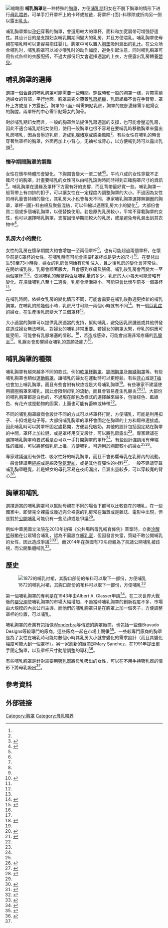 [[File:Mother_breastfeeding_with_nursing_bra.jpg|缩略图]]
'''哺乳胸罩'''是一种特殊的[[胸罩|胸罩]]，方便[[哺乳期|哺乳期]]妇女在不脱下胸罩的情形下进行[[母乳喂养|母乳喂养]]，可单手打开罩杯上的卡环或拉链，将罩杯-{面}-料移除或折向另一侧以露出[[乳头|乳头]]。

哺乳胸罩類似[[孕妇|孕妇]]穿著的胸罩，會選用較大的罩杯，面料和加宽肩带可增强舒适性。其设计目的是支撐妇女哺乳期期间變大的乳房，并且方便喂乳。哺乳胸罩使母親在喂乳時可以更容易抱住婴儿，胸罩中可以置入[[胸垫|胸垫]]吸附漏出的[[乳汁|乳汁]]。在公众场合哺乳时，哺乳胸罩可以减少喂乳时的动作幅度，避免引起注意，同时哺乳胸罩可用各式各样的衣服配搭，不過大部份妇女會選擇適當的上衣，方便露出乳房餵養[[嬰兒|嬰兒]]。

==哺乳胸罩的選擇==
選擇一個[[罩杯|合身]]的哺乳胸罩可能需要一些時間。穿載時和一般的胸罩一様，背帶需繞過婦女的背部，平行地面。胸罩需完全覆蓋[[乳房組織|乳房組織]]，乳房組織不會在手臂旁，罩杯上方或是下方露出<ref name=consumerreports3/>。胸罩的-{面}-料需緊貼乳房，胸罩的底部邊緣需平貼婦女的胸膛，兩罩杯的中心需平貼婦女的胸骨。

對於哺乳期妇女而言，一般的胸罩無法提供乳房適當的支撐，也可能會壓迫乳房，因此不適合哺乳期妇女使用，使用一般胸罩也很不容易在要哺乳時移動胸罩來露出乳房哺乳，因為會壓迫乳房，造成[[乳腺堵塞|乳腺堵塞]]或感染風險<ref name=consumerreports2/>。有些女性在哺乳的時會穿著無罩杯的胸罩，外面再加上小背心，无袖衫或背心，以方便哺乳時可以露出乳頭<ref name=triage>{{cite book|last2=Turner-Maffei|first1=Karin |last1=Cadwell  |first2=Cindy|title=Breastfeeding A-Z: Terminology and Telephone Triage|url=https://archive.org/details/breastfeedingazt0000cadw|year=2006|publisher=Jones and Bartlett Publishers|location=Sudbury, Mass.|isbn=978-0-7637-3533-3}}</ref>。

===懷孕期間胸罩的調整===
<!--{{main|Maternal physiological changes in pregnancy}}-->女性在懷孕時體形會變化，下胸围會變大一至二號<ref name=consumerreports3>{{cite web|title=Nursing bras|url=http://www.consumerreports.org/cro/babies-kids/baby-toddler/nursing-bras/nursing-bra-buying-advice/nursing-bra-features/nursing-bra-features.htm|publisher=Consumer Reports|accessdate=16 November 2011|archive-date=2012-01-15|archive-url=https://web.archive.org/web/20120115031030/http://www.consumerreports.org/cro/babies-kids/baby-toddler/nursing-bras/nursing-bra-buying-advice/nursing-bra-features/nursing-bra-features.htm|dead-url=no}}</ref><ref name=bravado1/>。平均八成的女性穿載不正確尺寸的胸罩，計畫要哺乳的女性可以由哺乳諮詢時同時得到正確胸罩尺寸的資訊<ref name=consumerreports3/>。哺乳胸罩在邊緣及罩杯下方需有好的支撐，而且背帶最好寬一些。哺乳胸罩一般背帶上有四排的扣子，可以讓女性在一定程度內調整胸罩的大小。不過因為女性的母乳量會持續的變化，其乳房大小也會每天不同，專家哺乳胸罩選擇無鋼圈的胸罩，罩杯-{面}-料由棉及聚氨混紡，可以伸縮以適應乳房大小的變化<ref name=consumerreports2/>。大部份會買二個或多個哺乳胸罩，以便替換使用。若是原先乳房較小，平常不穿載胸罩的女性，也可以選擇哺乳胸罩，支撐因懷孕期間較大的乳房，或是避免母乳漏出到其衣物中<ref name=marks/>。

===乳房大小的變化===
女性的乳房在懷孕期間大約會增加一至兩個罩杯<ref name=bravado1/>，也有可能超過兩個罩杯，在懷孕前是C罩杯的女性，在哺乳時有可能會需要F罩杯或是更大的尺寸<ref name=consumerreports2>{{cite web|title=Nursing bras|url=http://www.consumerreports.org/cro/babies-kids/baby-toddler/nursing-bras/nursing-bra-buying-advice/nursing-bra-getting-started/nursing-bra-getting-started.htm|publisher=Consumer Reports|accessdate=16 November 2011|archive-date=2011-12-28|archive-url=https://web.archive.org/web/20111228070229/http://www.consumerreports.org/cro/babies-kids/baby-toddler/nursing-bras/nursing-bra-buying-advice/nursing-bra-getting-started/nursing-bra-getting-started.htm|dead-url=no}}</ref>。在嬰兒出生50至73小時後，婦女的乳房會開始有母乳注入，且之後乳房的變化會非常快。在開始哺乳後，乳房會顯著脹大，且會感到疼痛及脹痛。哺乳後乳房會再變大一至兩個罩杯<ref name=consumerreports3/><ref name=bravado1/>，依照哺乳的頻繁與否及哺乳量的多少，乳房的大小每天可能會略有變化。在規律哺乳八至十二週後，乳房會漸漸縮小，可能只會比懷孕前多一個罩杯<ref name=bravado1/>。

<!--A woman's breasts change considerably during nursing.-->在哺乳時間，依婦女乳房的變化情形不同，可能會需要在哺乳後數週更換新的哺乳胸罩。在哺乳的前幾個小時，乳房尺寸可能一兩個小時就有不同<ref name=bravado1>{{cite web|title=Frequently Asked Questions|url=http://www.bravadodesigns.com/faq|publisher=BravadoDesigns.com|accessdate=24 November 2011|deadurl=yes|archiveurl=https://web.archive.org/web/20150410115824/http://www.bravadodesigns.com/faq/|archivedate=2015年4月10日}}</ref>。有一個[[巨乳症|巨乳症]]的婦女，在生產後乳房變大了三個罩杯<ref name="lilli">{{cite journal|url=http://www.llli.org/llleaderweb/LV/LVJunJul05p62.html|title=Gigantomastia|first=Cheri|last=Casciola|location=Chandler, Arizona|journal=Leaven|volume=41|issue=3|date=June–July 2005|pages=62–63|accessdate=October 26, 2009|deadurl=yes|archiveurl=https://web.archive.org/web/20100626074503/http://www.llli.org/llleaderweb/LV/LVJunJul05p62.html|archivedate=2010年6月26日|df=}}</ref>。

大小適當的胸罩可以提供乳房適當的支持，幫助哺乳，避免因乳房腫脹或其他併發症造成婦女無法哺乳，對婦女的哺乳非常重要。若婦女的胸罩太緊，母乳的供應可能受阻，可能會有乳腺堵塞的情形。<ref name=triage/>，若造成感染，可能會出現非常疼痛的[[乳腺炎|乳腺炎]]<ref name=marks/>。乳腺炎會影響婦女哺乳的意願及能力<ref name="gbhu">{{cite web | title = Choosing a Nursing Bra | url = http://www.publichealthgreybruce.on.ca/Family/Breastfeeding/NursingBra.htm | accessdate = 2009-04-27 | publisher = Grey Bruce Health Unit | archive-date = 2012-02-20 | archive-url = https://web.archive.org/web/20120220070724/http://www.publichealthgreybruce.on.ca/Family/Breastfeeding/NursingBra.htm | dead-url = no }}</ref>。

==哺乳胸罩的種類==
哺乳胸罩有越來越多不同的款式，例如[[軟罩杯胸罩|軟罩杯胸罩]]、[[鋼圈胸罩|鋼圈胸罩]]及[[無縫胸罩|無縫胸罩]]等。有些哺乳胸罩也類似[[運動胸罩|運動胸罩]]，讓哺乳的婦女在運動時可以更輕鬆。有些[[背心|背心]]或是[[T裇|T裇]]也會加上哺乳胸罩，而且有些會附有软垫或是大号哺乳胸罩<ref name=consumerreports2/>。有些專家不建議使用鋼圈胸罩來哺乳，因此會限制母乳的流動，而且會容易產生乳腺炎<ref name=marks>{{cite book|last1=Laura |first1=Marks|first2=Sally Wendkos |last2=Olds|title=The Complete Book of Breastfeeding|url=https://archive.org/details/completebookofbr0000olds |year=2010|publisher=Workman Publishing|location=New York|isbn=978-0-7611-5113-5|edition=Fourth}}</ref><ref name=fredregill>{{cite book|first2=Ray|last2=Fredregill|first1=Suzanne |last1=Fredregill|title=Breastfeeding: Lifesaving Techniques and Advice for Every Stage of Nursing (Mommy Rescue Guide) |url=https://archive.org/details/breastfeedinglif0000fred|year=2007|publisher=Adams Media|location=Avon, Mass.|isbn=1-59869-332-8}}</ref>。大部份的哺乳胸罩都是白色的，不過現在顏色及様式的選擇越來越多，包括棕色、藍綠色、有花卉或是動物的圖案，上面也可能有蕾絲或絲帶<ref name=consumerreports3/>。

不同的哺乳胸罩廠商會設計不同的方式可以將罩杯打開，方便哺乳，可能是利用扣子、卡扣或是勾子等。大部份哺乳胸罩的罩杯會固定在胸罩的上方和肩帶連接處。因此哺乳時可以將罩杯固定處鬆開，方便嬰兒吸奶。其他的設計包括固定點在胸罩的中間，罩杯上加拉鏈、或是罩杯用交叉設計，可以將乳房露出<ref name=luciani/>。專家建議在選擇哺乳胸罩時要試看是否可以一手打開胸罩的罩杯<ref name=consumerreports2/>。有些設計強調用有伸縮性的纖維，可以將整個乳房上推，方便哺乳，可適用於胸部較小的婦女<ref name=marks/><ref name=officialglos>{{cite web|url=http://www.theofficialwebsiteforbras.com/shop/B008-StraplessConvertible_Bras.html|title=Push Up Bras|publisher=TheOfficialWebsiteForBras.com|accessdate=26 April 2010|deadurl=yes|archiveurl=https://web.archive.org/web/20091203141206/http://www.theofficialwebsiteforbras.com/shop/B008-StraplessConvertible_Bras.html|archivedate=2009年12月3日}}</ref>。

專家建議選用有彈性、吸水性好的哺乳胸罩，而且不會影響母乳在乳房內的流動。一般會建議用[[純綿|純綿]]或是綿及[[聚氨混紡|聚氨混紡]]，或是其他有彈性的材料<ref name="Nursing">{{cite web  | title = Nursing bras  | url = http://www.consumerreports.org/cro/babies-kids/baby-toddler/care-and-dressing/nursing-bras/nursing-bras-4-07/overview/0704_nursing-bras_ov.htm  | accessdate = 2009-04-27  | date = April 2007  | publisher = [[Consumer_Reports|Consumer Reports]]  | archive-date = 2010-04-13  | archive-url = https://web.archive.org/web/20100413114630/http://www.consumerreports.org/cro/babies-kids/baby-toddler/care-and-dressing/nursing-bras/nursing-bras-4-07/overview/0704_nursing-bras_ov.htm  | dead-url = no  }}</ref>。一般不建議穿戴哺乳胸罩睡覺，若是婦女的母孔容易在夜间漏出，且漏出量較多，可以穿較寬的背心<ref>{{cite book|last1=Cadwell|first1=Karin|last2=Turner-Maffei|first2=Cindy|last3=Cadwell Blair|first3=Anna|title=100 Questions & Answers About Breastfeeding|url=https://archive.org/details/100questionsansw0000cadw|year=2008|publisher=Jones and Bartlett Publishers|location=Sudbury, Mass.|isbn=978-0-7637-5183-8}}</ref>。

==胸罩和哺乳==
<!--{{main|Breastfeeding in public}}-->
選擇適當的哺乳胸罩可以幫助母親在不同的場合下都可以比較自在的哺乳。在一些國家中，即使完全裸露或幾近完全裸露的乳房常在海灘或是雜誌、電影中出現，但是對於[[公開哺乳|公開哺乳]]可能仍有一些忌諱或是爭議<ref name=marks/>。

例如中華民國立法院在2010年初審《公共場所母乳哺育條例》草案時，立委[[涂醒哲|涂醒哲]]鼓勵在公眾場合哺乳，認為不需設立[[哺乳室|哺乳室]]，但因發言失當，質疑不敢公開哺乳的女性，因此造成爭議<ref>{{cite news|author=林如昕／台北報導|url=http://tw.news.yahoo.com/article/url/d/a/100402/4/2363o.html|title=涂醒哲：不敢哺乳難道怕太小|publisher=中國時報|date=2010年4月2日|accessdate=2010年4月2日}}{{dead link|date=2017年12月 |bot=InternetArchiveBot |fix-attempted=yes }}</ref><ref>{{cite web |url=http://www.appledaily.com.tw/appledaily/article/headline/20100403/32408165/ |title=「奶小不哺乳」涂醒哲拒道歉 |publisher=Appledaily.com.tw |date= |accessdate=2014-05-11 |archive-date=2016-04-12 |archive-url=https://web.archive.org/web/20160412104018/http://www.appledaily.com.tw/appledaily/article/headline/20100403/32408165/ |dead-url=no }}</ref>。而2014年在英國有70名母親為了抗議公開哺乳被歧視，而公開集體哺乳<ref>{{cite web |url=http://news.sina.com.hk/news/20140503/-524-3253603/1.html |title=英國70名母親公開集體哺乳 抗議歧視 |publisher=News.sina.com.hk |date=2014-04-04 |accessdate=2014-05-11 |archive-url=https://web.archive.org/web/20140512231310/http://news.sina.com.hk/news/20140503/-524-3253603/1.html |archive-date=2014-05-12 |dead-url=yes }}</ref>。

==歷史==
[[File:USpatent132613 1872.gif|thumb|1872的哺乳衬裙，其胸口部份的布料可以取下一部份，方便哺乳<ref>{{US patent reference
 | number = 132613  | y = 1872 | m = 10 | d = 29 | inventor = Henry Wolf | title = Improvement in Nursing Chemises}}</ref>]]

第一個哺乳胸罩的專利是在1943年由Albert A. Glasser申請<ref>{{US patent reference
 | number = 2315614| y = 1943 | m = 4 | d = 06 | inventor = Albert A. Glasser | title = Nursing Brassiere}}</ref>。在二次世界大戰後的[[嬰兒潮|嬰兒潮]]使哺乳胸罩的市場大幅增加，不過當時哺乳胸罩的創新程度不多，市場由大規模的內衣公司主導，而他們的哺乳胸罩只是在胸罩上加一個夾子，方便調整罩杯的位置，可以哺乳。

哺乳胸罩的產業有包括像[[Wonderbra|Wonderbra]]等傳統的胸罩廠商，也包括一些像Bravado Designs等較專門的廠商，這些廠商一起在市場上競爭<ref name=luciani>{{cite book|last=Luciani|first=Jené |title=The Bra Book: The Fashion Formula to Finding the Perfect Bra|url=https://archive.org/details/brabookfashionfo0000luci|year=2009|publisher=Benbella Books, Inc.|location=Dallas, TX|isbn=978-1-933771-94-6}}</ref>。一些較專門廠商的胸罩是為了女性在哺乳時可能每數個小時其乳房大小就會變化的需求設計（而且其變化幅度可能大到一個罩杯）。另一家創新的廠商是Mary Sanchez，在1991年提出單手固定胸罩，以及罩杯尺寸動態調整的專利<ref>{{US patent reference  | number = 5024628  | y = 1991 | m = 06 | d = 18 | inventor = Mary M. Sanchez | title = Maternity and nursing brassiere with strap variations}}</ref>。

有些哺乳胸罩是針對需要用[[吸乳器|吸乳器]]將母乳吸出的女性，可以在不用手持吸乳器的情形下將母乳吸出<ref name=consumerreports2/>。

==參考資料==
{{reflist}}

== 外部链接 ==
{{commonscat-inline|Nursing bras}}

{{女性内衣}}
[[Category:胸罩|Category:胸罩]]

[[Category:母乳喂养|Category:母乳喂养]]